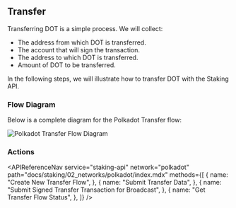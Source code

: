 
## Transfer

Transferring DOT is a simple process. We will collect:

- The address from which DOT is transferred.
- The account that will sign the transaction.
- The address to which DOT is transferred.
- Amount of DOT to be transferred.

In the following steps, we will illustrate how to transfer DOT with the Staking API.

### Flow Diagram

Below is a complete diagram for the Polkadot Transfer flow:

<img src={img1} alt="Polkadot Transfer Flow Diagram" className="inline-image" />

### Actions

<APIReferenceNav
  service="staking-api"
  network="polkadot"
  path="docs/staking/02_networks/polkadot/index.mdx"
  methods={[
    {
      name: "Create New Transfer Flow",
    },
    {
      name: "Submit Transfer Data",
    },
    {
      name: "Submit Signed Transfer Transaction for Broadcast",
    },
    {
      name: "Get Transfer Flow Status",
    },
  ]}
/>

